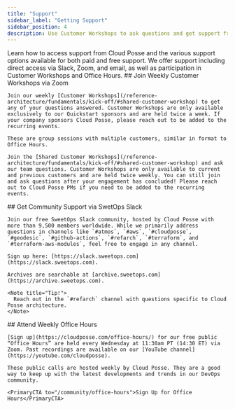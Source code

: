 ```yaml
---
title: "Support"
sidebar_label: "Getting Support"
sidebar_position: 4
description: Use Customer Workshops to ask questions and get support from Cloud Posse
---
```


<Intro>
  Learn how to access support from Cloud Posse and the various support options available for both paid and free support. We offer support including direct access via Slack, Zoom, and email, as well as participation in Customer Workshops and Office Hours.
</Intro>

<Steps>
  <Step>
    ## <StepNumber/> Join Weekly Customer Workshops via Zoom

    Join our weekly [Customer Workshops](/reference-architecture/fundamentals/kick-off/#shared-customer-workshop) to get any of your questions answered. Customer Workshops are only available exclusively to our Quickstart sponsors and are held twice a week. If your company sponsors Cloud Posse, please reach out to be added to the recurring events.

    These are group sessions with multiple customers, similar in format to Office Hours.

    Join the [Shared Customer Workshops](/reference-architecture/fundamentals/kick-off/#shared-customer-workshop) and ask our team questions. Customer Workshops are only available to current and previous customers and are held twice weekly. You can still join and ask questions after your engagement has concluded! Please reach out to Cloud Posse PMs if you need to be added to the recurring events.
  </Step>

  <Step>
    ## <StepNumber/> Get Community Support via SwetOps Slack

    Join our free SweetOps Slack community, hosted by Cloud Posse with more than 9,500 members worldwide. While we primarily address questions in channels like `#atmos`, `#aws`, `#cloudposse`, `#geodesic`, `#github-actions`, `#refarch`, `#terraform`, and `#terraform-aws-modules`, feel free to engage in any channel.

    Sign up here: [https://slack.sweetops.com](https://slack.sweetops.com).

    Archives are searchable at [archive.sweetops.com](https://archive.sweetops.com).

    <Note title="Tip!">
      Reach out in the `#refarch` channel with questions specific to Cloud Posse architecture.
    </Note>
  </Step>

  <Step>
    ## <StepNumber/> Attend Weekly Office Hours

    [Sign up](https://cloudposse.com/office-hours/) for our free public “Office Hours” are held every Wednesday at 11:30am PT (14:30 ET) via Zoom. Past recordings are available on our [YouTube channel](https://youtube.com/cloudposse).

    These public calls are hosted weekly by Cloud Posse. They are a good way to keep up with the latest developments and trends in our DevOps community.

    <PrimaryCTA to="/community/office-hours">Sign Up for Office Hours</PrimaryCTA>
  </Step>
</Steps>
